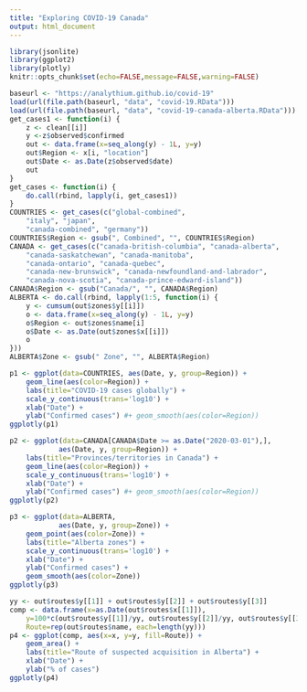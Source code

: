 ```yaml
---
title: "Exploring COVID-19 Canada"
output: html_document
---
```


```r
library(jsonlite)
library(ggplot2)
library(plotly)
knitr::opts_chunk$set(echo=FALSE,message=FALSE,warning=FALSE)

baseurl <- "https://analythium.github.io/covid-19"
load(url(file.path(baseurl, "data", "covid-19.RData")))
load(url(file.path(baseurl, "data", "covid-19-canada-alberta.RData")))
get_cases1 <- function(i) {
    z <- clean[[i]]
    y <-z$observed$confirmed 
    out <- data.frame(x=seq_along(y) - 1L, y=y)
    out$Region <- x[i, "location"]
    out$Date <- as.Date(z$observed$date)
    out
}
get_cases <- function(i) {
    do.call(rbind, lapply(i, get_cases1))
}
COUNTRIES <- get_cases(c("global-combined",
    "italy", "japan", 
    "canada-combined", "germany"))
COUNTRIES$Region <- gsub(", Combined", "", COUNTRIES$Region)
CANADA <- get_cases(c("canada-british-columbia", "canada-alberta", 
    "canada-saskatchewan", "canada-manitoba", 
    "canada-ontario", "canada-quebec",
    "canada-new-brunswick", "canada-newfoundland-and-labrador", 
    "canada-nova-scotia", "canada-prince-edward-island"))
CANADA$Region <- gsub("Canada/", "", CANADA$Region)
ALBERTA <- do.call(rbind, lapply(1:5, function(i) {
    y <- cumsum(out$zones$y[[i]])
    o <- data.frame(x=seq_along(y) - 1L, y=y)
    o$Region <- out$zones$name[i]
    o$Date <- as.Date(out$zones$x[[i]])
    o
}))
ALBERTA$Zone <- gsub(" Zone", "", ALBERTA$Region)
```

```r
p1 <- ggplot(data=COUNTRIES, aes(Date, y, group=Region)) + 
    geom_line(aes(color=Region)) +
    labs(title="COVID-19 cases globally") +
    scale_y_continuous(trans='log10') +
    xlab("Date") +
    ylab("Confirmed cases") #+ geom_smooth(aes(color=Region))
ggplotly(p1)
```

```r
p2 <- ggplot(data=CANADA[CANADA$Date >= as.Date("2020-03-01"),], 
            aes(Date, y, group=Region)) + 
    labs(title="Provinces/territories in Canada") +
    geom_line(aes(color=Region)) +
    scale_y_continuous(trans='log10') +
    xlab("Date") +
    ylab("Confirmed cases") #+ geom_smooth(aes(color=Region))
ggplotly(p2)
```

```r
p3 <- ggplot(data=ALBERTA, 
            aes(Date, y, group=Zone)) + 
    geom_point(aes(color=Zone)) +
    labs(title="Alberta zones") +
    scale_y_continuous(trans='log10') +
    xlab("Date") +
    ylab("Confirmed cases") + 
    geom_smooth(aes(color=Zone))
ggplotly(p3)
```

```r
yy <- out$routes$y[[1]] + out$routes$y[[2]] + out$routes$y[[3]]
comp <- data.frame(x=as.Date(out$routes$x[[1]]),
    y=100*c(out$routes$y[[1]]/yy, out$routes$y[[2]]/yy, out$routes$y[[3]]/yy),
    Route=rep(out$routes$name, each=length(yy)))
p4 <- ggplot(comp, aes(x=x, y=y, fill=Route)) + 
    geom_area() +
    labs(title="Route of suspected acquisition in Alberta") +
    xlab("Date") +
    ylab("% of cases")
ggplotly(p4)

```
